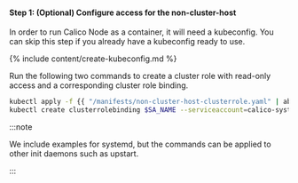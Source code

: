 #### Step 1: (Optional) Configure access for the non-cluster-host
In order to run Calico Node as a container, it will need a kubeconfig. You can skip this step if you already have a kubeconfig ready to use.

{% include content/create-kubeconfig.md %}

Run the following two commands to create a cluster role with read-only access and a corresponding cluster role binding.

```bash
kubectl apply -f {{ "/manifests/non-cluster-host-clusterrole.yaml" | absolute_url }}
kubectl create clusterrolebinding $SA_NAME --serviceaccount=calico-system:$SA_NAME --clusterrole=non-cluster-host-read-only
```

:::note

We include examples for systemd, but the commands can be
applied to other init daemons such as upstart.

:::


